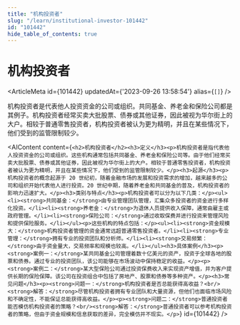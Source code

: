 ```yaml
---
title: "机构投资者"
slug: "/learn/institutional-investor-101442"
id: "101442"
hide_table_of_contents: true
---
```



# 机构投资者

<ArticleMeta id={101442} updatedAt={'2023-09-26 13:58:54'} alias={`[]`} />
<div className='border-solid border-b border-t-0 my-4 border-[var(--ifm-color-gray-300)]' />

机构投资者是代表他人投资资金的公司或组织。共同基金、养老金和保险公司都是其例子。机构投资者经常买卖大批股票、债券或其他证券，因此被视为华尔街上的大户。相较于普通零售投资者，机构投资者被认为更为精明，并且在某些情况下，他们受到的监管限制较少。

<AIContent content={`<h2>机构投资者</h2><h3>定义</h3><p>机构投资者是指代表他人投资资金的公司或组织。这些机构通常包括共同基金、养老金和保险公司等。由于他们经常买卖大批股票、债券或其他证券，因此被视为华尔街上的大户。相较于普通零售投资者，机构投资者被认为更为精明，并且在某些情况下，他们受到的监管限制较少。</p><h3>起源</h3><p>机构投资者的概念起源于 20 世纪初，随着金融市场的发展和投资需求的增加，越来越多的公司和组织开始代表他人进行投资。20 世纪中期，随着养老金和共同基金的普及，机构投资者的影响力迅速扩大。</p><h3>类别与特点</h3><p>机构投资者可以分为以下几类：</p><ul><li><strong>共同基金：</strong>由专业管理团队管理，汇集众多投资者的资金进行多样化投资。</li><li><strong>养老金：</strong>为退休人员提供收入保障，通常由雇主或政府管理。</li><li><strong>保险公司：</strong>通过收取保费并进行投资来管理风险和提供保险服务。</li></ul><p>这些机构的特点包括：</p><ul><li><strong>资金规模大：</strong>机构投资者管理的资金通常远超普通零售投资者。</li><li><strong>专业管理：</strong>拥有专业的投资团队和分析师。</li><li><strong>交易频繁：</strong>由于资金量大，交易频率和规模也较高。</li></ul><h3>具体案例</h3><p><strong>案例一：</strong>某共同基金公司管理着数十亿美元的资产，投资于全球各地的股票和债券。通过专业的投资团队，该公司能够在市场波动中保持稳定的收益。</p><p><strong>案例二：</strong>某大型保险公司通过投资保费收入来实现资产增值，并为客户提供长期的保险保障。该公司在投资组合中包括了房地产、股票和债券等多种资产。</p><h3>常见问题</h3><p><strong>问题一：</strong>机构投资者是否总能获得高收益？<br/><strong>解答：</strong>尽管机构投资者拥有专业团队和大量资源，但他们也面临市场风险和不确定性，不能保证总能获得高收益。</p><p><strong>问题二：</strong>普通投资者能否模仿机构投资者的策略？<br/><strong>解答：</strong>普通投资者可以参考机构投资者的策略，但由于资金规模和信息获取的差异，完全模仿并不现实。</p>`} id={101442} />
